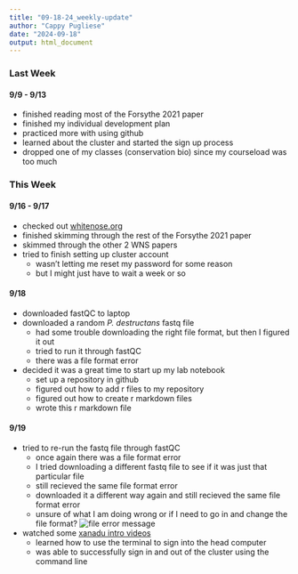 ```yaml
---
title: "09-18-24_weekly-update"
author: "Cappy Pugliese"
date: "2024-09-18"
output: html_document
---
```


### Last Week
#### 9/9 - 9/13
- finished reading most of the Forsythe 2021 paper
- finished my individual development plan
- practiced more with using github
- learned about the cluster and started the sign up process
- dropped one of my classes (conservation bio) since my courseload was too much

### This Week
#### 9/16 - 9/17
- checked out [whitenose.org](https://www.whitenosesyndrome.org/)
- finished skimming through the rest of the Forsythe 2021 paper
- skimmed through the other 2 WNS papers
- tried to finish setting up cluster account
  - wasn't letting me reset my password for some reason
  - but I might just have to wait a week or so
  
#### 9/18
- downloaded fastQC to laptop
- downloaded a random _P. destructans_ fastq file
  - had some trouble downloading the right file format, but then I figured it out
  - tried to run it through fastQC
  - there was a file format error
- decided it was a great time to start up my lab notebook
  - set up a repository in github
  - figured out how to add r files to my repository
  - figured out how to create r markdown files
  - wrote this r markdown file
  
#### 9/19
- tried to re-run the fastq file through fastQC
  - once again there was a file format error
  - I tried downloading a different fastq file to see if it was just that particular file
  - still recieved the same file format error
  - downloaded it a different way again and still recieved the same file format error
  - unsure of what I am doing wrong or if I need to go in and change the file format?
![file error message](images/fastq-file-error-message_09-19-24.png)

- watched some [xanadu intro videos](https://github.com/CBC-UCONN/CBC_Docs/wiki/Intro-to-Xanadu-Videos)
  - learned how to use the terminal to sign into the head computer
  - was able to successfully sign in and out of the cluster using the command line
  


  
  